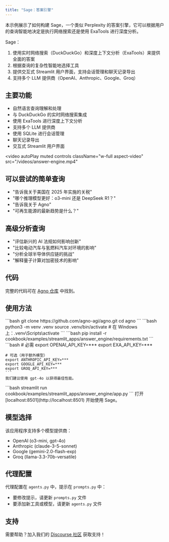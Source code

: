 ```yaml
---
title: "Sage：答案引擎"
---
```


本示例展示了如何构建 Sage，一个类似 Perplexity 的答案引擎，它可以根据用户的查询智能地决定是执行网络搜索还是使用 ExaTools 进行深度分析。

Sage：
1. 使用实时网络搜索（DuckDuckGo）和深度上下文分析（ExaTools）来提供全面的答案
2. 根据查询的复杂性智能地选择工具
3. 提供交互式 Streamlit 用户界面，支持会话管理和聊天记录导出
4. 支持多个 LLM 提供商（OpenAI、Anthropic、Google、Groq）

## 主要功能
- 自然语言查询理解和处理
- 与 DuckDuckGo 的实时网络搜索集成
- 使用 ExaTools 进行深度上下文分析
- 支持多个 LLM 提供商
- 使用 SQLite 进行会话管理
- 聊天记录导出
- 交互式 Streamlit 用户界面

<video
  autoPlay
  muted
  controls
  className="w-full aspect-video"
  src="/videos/answer-engine.mp4"
></video>

## 可以尝试的简单查询
- "告诉我关于美国在 2025 年实施的关税"
- "哪个推理模型更好：o3-mini 还是 DeepSeek R1？"
- "告诉我关于 Agno"
- "可再生能源的最新趋势是什么？"

## 高级分析查询
- "评估新兴的 AI 法规如何影响创新"
- "比较电动汽车与氢燃料汽车对环境的影响"
- "分析全球半导体供应链的挑战"
- "解释量子计算对加密技术的影响"

## 代码

完整的代码可在 [Agno 仓库](https://github.com/agno-agi/agno) 中找到。

## 使用方法

<Steps>
  <Step title="克隆仓库">
    ```bash
    git clone https://github.com/agno-agi/agno.git
    cd agno
    ```
  </Step>

  <Step title="创建虚拟环境">
    ```bash
    python3 -m venv .venv
    source .venv/bin/activate  # 在 Windows 上：.venv\Scripts\activate
    ```
  </Step>

  <Step title="安装依赖项">
    ```bash
    pip install -r cookbook/examples/streamlit_apps/answer_engine/requirements.txt
    ```
  </Step>

  <Step title="设置 API 密钥">
    ```bash
    # 必需
    export OPENAI_API_KEY=***
    export EXA_API_KEY=***

    # 可选（用于额外模型）
    export ANTHROPIC_API_KEY=***
    export GOOGLE_API_KEY=***
    export GROQ_API_KEY=***
    ```
    我们建议使用 gpt-4o 以获得最佳性能。
  </Step>

  <Step title="启动应用程序">
    ```bash
    streamlit run cookbook/examples/streamlit_apps/answer_engine/app.py
    ```
    打开 [localhost:8501](http://localhost:8501) 开始使用 Sage。
  </Step>
</Steps>

## 模型选择
该应用程序支持多个模型提供商：
- OpenAI (o3-mini, gpt-4o)
- Anthropic (claude-3-5-sonnet)
- Google (gemini-2.0-flash-exp)
- Groq (llama-3.3-70b-versatile)

## 代理配置
代理配置在 `agents.py` 中，提示在 `prompts.py` 中：
- 要修改提示，请更新 `prompts.py` 文件
- 要添加新工具或模型，请更新 `agents.py` 文件

## 支持

需要帮助？加入我们的 [Discourse 社区](https://community.agno.com) 获取支持！